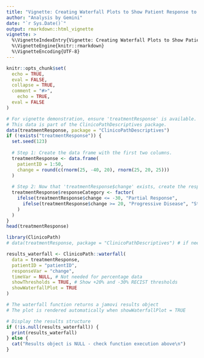 ```yaml
---
title: "Vignette: Creating Waterfall Plots to Show Patient Response to Therapy"
author: "Analysis by Gemini"
date: "`r Sys.Date()`"
output: rmarkdown::html_vignette
vignette: >
  %\VignetteIndexEntry{Vignette: Creating Waterfall Plots to Show Patient Response to Therapy}
  %\VignetteEngine{knitr::rmarkdown}
  %\VignetteEncoding{UTF-8}
---
```


```r
knitr::opts_chunk$set(
  echo = TRUE,
  eval = FALSE,
  collapse = TRUE,
  comment = "#>",
    echo = TRUE,
  eval = FALSE
)
```


```r
# For vignette demonstration, ensure 'treatmentResponse' is available.
# This data is part of the ClinicoPathDescriptives package.
data(treatmentResponse, package = "ClinicoPathDescriptives")
if (!exists("treatmentResponse")) {
  set.seed(123)
  
  # Step 1: Create the data frame with the first two columns.
  treatmentResponse <- data.frame(
    patientID = 1:50,
    change = round(c(rnorm(25, -40, 20), rnorm(25, 20, 25)))
  )
  
  # Step 2: Now that 'treatmentResponse$change' exists, create the responseCategory column.
  treatmentResponse$responseCategory <- factor(
    ifelse(treatmentResponse$change <= -30, "Partial Response",
      ifelse(treatmentResponse$change >= 20, "Progressive Disease", "Stable Disease")
    )
  )
}
head(treatmentResponse)
```


```r
library(ClinicoPath)
# data(treatmentResponse, package = "ClinicoPathDescriptives") # if needed

results_waterfall <- ClinicoPath::waterfall(
  data = treatmentResponse,
  patientID = "patientID",
  responseVar = "change",
  timeVar = NULL, # Not needed for percentage data
  showThresholds = TRUE, # Show +20% and -30% RECIST thresholds
  showWaterfallPlot = TRUE
)

# The waterfall function returns a jamovi results object
# The plot is rendered automatically when showWaterfallPlot = TRUE
```


```r
# Display the results structure
if (!is.null(results_waterfall)) {
  print(results_waterfall)
} else {
  cat("Results object is NULL - check function execution above\n")
}
```



